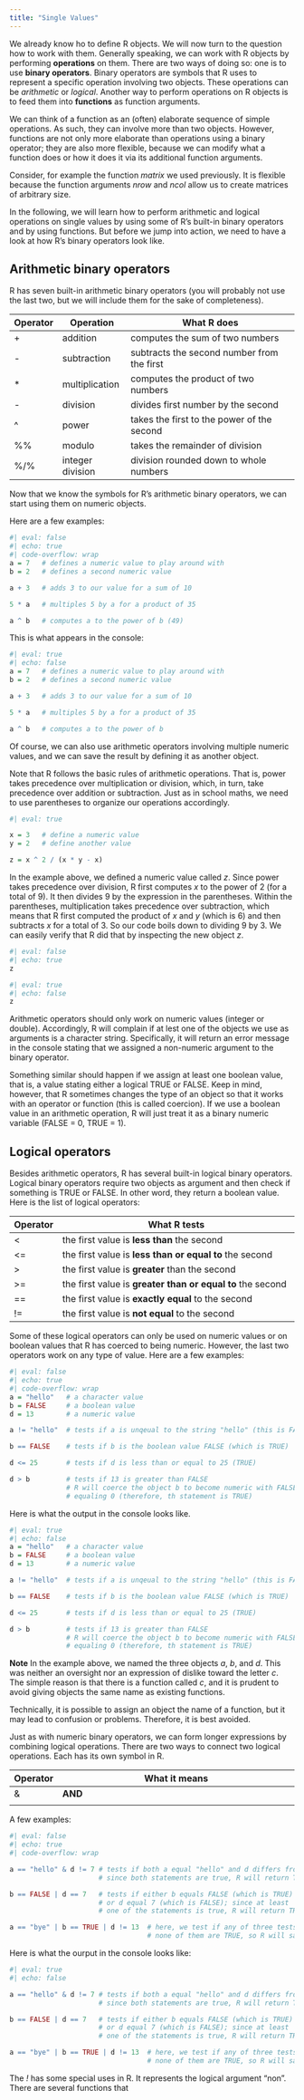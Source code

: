 ```yaml
---
title: "Single Values"
---
```


We already know ho to define R objects. We will now turn to the question how to work with them. Generally speaking, we can work with R objects by performing **operations** on them. There are two ways of doing so: one is to use **binary operators**. Binary operators are symbols that R uses to represent a specific operation involving two objects. These operations can be *arithmetic* or *logical*. Another way to perform operations on R objects is to feed them into **functions** as function arguments. 

We can think of a function as an (often) elaborate sequence of simple operations. As such, they can involve more than two objects. However, functions are not only more elaborate than operations using a binary operator; they are also more flexible, because we can modify what a function does or how it does it via its additional function arguments.

:::{.alert .alert-info}
Consider, for example the function *matrix* we used previously. It is flexible because the function arguments *nrow* and *ncol* allow us to create matrices of arbitrary size.
:::

In the following, we will learn how to perform arithmetic and logical operations on single values by using some of R's built-in binary operators and by using functions. But before we jump into action, we need to have a look at how R's binary operators look like.


## Arithmetic binary operators

R has seven built-in arithmetic binary operators (you will probably not use the last two, but we will include them for the sake of completeness).

| Operator| Operation        | What R does                                  |
|---------|------------------|----------------------------------------------|
| +       | addition         | computes the sum of two numbers              |
| -       | subtraction      | subtracts the second number from the first   |
| *       | multiplication   | computes the product of two numbers          |
| -       | division         | divides first number by the second           |
| ^       | power            | takes the first to the power of the second   |
| %%      | modulo           | takes the remainder of division              |
| %/%     | integer division | division rounded down to whole numbers       |

Now that we know the symbols for R's arithmetic binary operators, we can start using them on numeric objects.

Here are a few examples:

```r
#| eval: false
#| echo: true
#| code-overflow: wrap
a = 7   # defines a numeric value to play around with
b = 2   # defines a second numeric value

a + 3   # adds 3 to our value for a sum of 10

5 * a   # multiples 5 by a for a product of 35

a ^ b   # computes a to the power of b (49)
```

This is what appears in the console:

:::{.alert .alert-warning}
```r
#| eval: true
#| echo: false
a = 7   # defines a numeric value to play around with
b = 2   # defines a second numeric value

a + 3   # adds 3 to our value for a sum of 10

5 * a   # multiples 5 by a for a product of 35

a ^ b   # computes a to the power of b 
```
:::

Of course, we can also use arithmetic operators involving multiple numeric values, and we can save the result by defining it as another object.

:::{.alert .alert-danger}
Note that R follows the basic rules of arithmetic operations. That is, power takes precedence over multiplication or division, which, in turn, take precedence over addition or subtraction. Just as in school maths, we need to use parentheses to organize our operations accordingly.
:::

```r
#| eval: true

x = 3   # define a numeric value
y = 2   # define another value

z = x ^ 2 / (x * y - x)
```

In the example above, we defined a numeric value called *z*. Since power takes precedence over division, R first computes *x* to the power of 2 (for a total of 9). It then divides 9 by the expression in the parentheses. Within the parentheses, multiplication takes precedence over subtraction, which means that R first computed the product of *x* and *y* (which is 6) and then subtracts *x* for a total of 3. So our code boils down to dividing 9 by 3. We can easily verify that R did that by inspecting the new object *z*.

```r
#| eval: false
#| echo: true
z
```

:::{.alert .alert-warning}
```r
#| eval: true
#| echo: false
z
```
:::

:::{.alert .alert-danger}
Arithmetic operators should only work on numeric values (integer or double). Accordingly, R will complain if at lest one of the objects we use as arguments is a character string. Specifically, it will return an error message in the console stating that we assigned a non-numeric argument to the binary operator.

Something similar should happen if we assign at least one boolean value, that is, a value stating either a logical TRUE or FALSE. Keep in mind, however, that R sometimes changes the type of an object so that it works with an operator or function (this is called coercion). If we use a boolean value in an arithmetic operation, R will just treat it as a binary numeric variable (FALSE = 0, TRUE = 1).
:::


## Logical operators

Besides arithmetic operators, R has several built-in logical binary operators. Logical binary operators require two objects as argument and then check if something is TRUE or FALSE. In other word, they return a boolean value. Here is the list of logical operators:

| Operator| What R tests                                                  |  
|---------|---------------------------------------------------------------|
| <       | the first value is **less than** the second                   |
| <=      | the first value is **less than or equal to** the second       |
| >       | the first value is **greater** than the second                |
| >=      | the first value is **greater than or equal to** the second    |
| ==      | the first value is **exactly equal** to the second            |
| !=      | the first value is **not equal** to the second                |

Some of these logical operators can only be used on numeric values or on boolean values that R has coerced to being numeric. However, the last two operators work on any type of value. Here are a few examples:

```r
#| eval: false
#| echo: true
#| code-overflow: wrap
a = "hello"   # a character value
b = FALSE     # a boolean value
d = 13        # a numeric value

a != "hello"  # tests if a is unqeual to the string "hello" (this is FALSE)

b == FALSE    # tests if b is the boolean value FALSE (which is TRUE)

d <= 25       # tests if d is less than or equal to 25 (TRUE)

d > b         # tests if 13 is greater than FALSE
              # R will coerce the object b to become numeric with FALSE 
              # equaling 0 (therefore, th statement is TRUE)
```

Here is what the output in the console looks like.

:::{.alert .alert-warning}

```r
#| eval: true
#| echo: false
a = "hello"   # a character value
b = FALSE     # a boolean value
d = 13        # a numeric value

a != "hello"  # tests if a is unqeual to the string "hello" (this is FALSE)

b == FALSE    # tests if b is the boolean value FALSE (which is TRUE)

d <= 25       # tests if d is less than or equal to 25 (TRUE)

d > b         # tests if 13 is greater than FALSE
              # R will coerce the object b to become numeric with FALSE 
              # equaling 0 (therefore, th statement is TRUE)
```
:::

:::{.alert .alert-info}
**Note** In the example above, we named the three objects *a*, *b*, and *d*. This was neither an oversight nor an expression of dislike toward the letter *c*. The simple reason is that there is a function called *c*, and it is prudent to avoid giving objects the same name as existing functions.

Technically, it is possible to assign an object the name of a function, but it may lead to confusion or problems. Therefore, it is best avoided.
:::


Just as with numeric binary operators, we can form longer expressions by combining logical operations. There are two ways to connect two logical operations. Each has its own symbol in R. 

| Operator| What it means | What R does                                    |  
|---------|----------------------------------------------------------------|
| &       | **AND**       | return TRUE only if both statements are TRUE   |
| |       | **OR**        | return TRUE if at least one statements is TRUE |

A few examples:

```r
#| eval: false
#| echo: true
#| code-overflow: wrap

a == "hello" & d != 7 # tests if both a equal "hello" and d differs from 7
                      # since both statements are true, R will return TRUE

b == FALSE | d == 7   # tests if either b equals FALSE (which is TRUE)
                      # or d equal 7 (which is FALSE); since at least
                      # one of the statements is true, R will return TRUE

a == "bye" | b == TRUE | d != 13  # here, we test if any of three tests is TRUE
                                  # none of them are TRUE, so R will say FALSE
```

Here is what the ourput in the console looks like:

:::{.alert .alert-warning}
```r
#| eval: true
#| echo: false

a == "hello" & d != 7 # tests if both a equal "hello" and d differs from 7
                      # since both statements are true, R will return TRUE

b == FALSE | d == 7   # tests if either b equals FALSE (which is TRUE)
                      # or d equal 7 (which is FALSE); since at least
                      # one of the statements is true, R will return TRUE

a == "bye" | b == TRUE | d != 13  # here, we test if any of three tests is TRUE
                                  # none of them are TRUE, so R will say FALSE
```
:::






:::{.alert .alert-info}
The *!* has some special uses in R. It represents the logical argument "non". There are several functions that 


:::